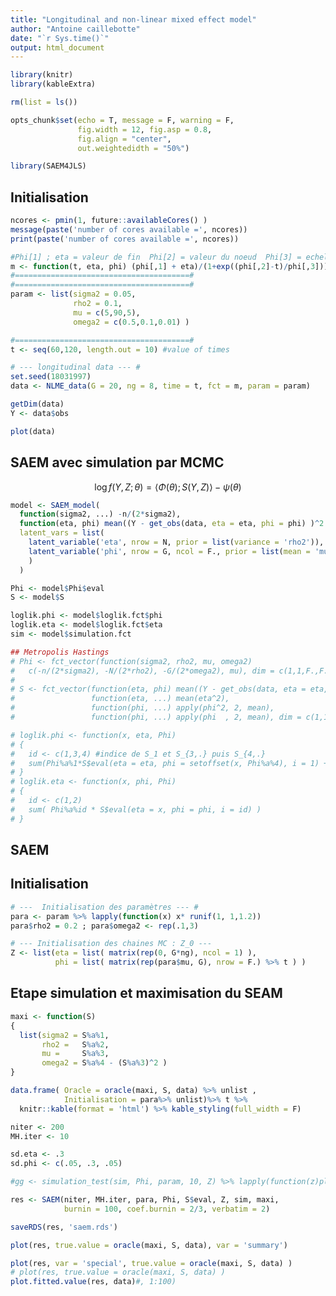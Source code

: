 ```yaml
---
title: "Longitudinal and non-linear mixed effect model"
author: "Antoine caillebotte"
date: "`r Sys.time()`"
output: html_document
---
```


<style type="text/css">
.main-container {
  max-width: 1000px;
  margin-left: auto;
  margin-right: auto;
}
</style>
  
```r
library(knitr)
library(kableExtra)

rm(list = ls())

opts_chunk$set(echo = T, message = F, warning = F,
               fig.width = 12, fig.asp = 0.8,
               fig.align = "center",
               out.weightedidth = "50%")

library(SAEM4JLS)
```

## Initialisation

```r
ncores <- pmin(1, future::availableCores() )
message(paste('number of cores available =', ncores))
print(paste('number of cores available =', ncores))
```

```r
#Phi[1] ; eta = valeur de fin  Phi[2] = valeur du noeud  Phi[3] = echelle
m <- function(t, eta, phi) (phi[,1] + eta)/(1+exp((phi[,2]-t)/phi[,3]))
#=======================================#
#=======================================#
param <- list(sigma2 = 0.05,
              rho2 = 0.1,
              mu = c(5,90,5),
              omega2 = c(0.5,0.1,0.01) )

#=======================================#
t <- seq(60,120, length.out = 10) #value of times

# --- longitudinal data --- #
set.seed(18031997)
data <- NLME_data(G = 20, ng = 8, time = t, fct = m, param = param)

getDim(data)
Y <- data$obs
```

```r
plot(data) 
```

## SAEM avec simulation par MCMC
$$\log f(Y, Z ; \theta) = \langle \Phi(\theta) ; S(Y,Z) \rangle - \psi(\theta)$$

```r
model <- SAEM_model(
  function(sigma2, ...) -n/(2*sigma2),
  function(eta, phi) mean((Y - get_obs(data, eta = eta, phi = phi) )^2 ),
  latent_vars = list(
    latent_variable('eta', nrow = N, prior = list(variance = 'rho2')),
    latent_variable('phi', nrow = G, ncol = F., prior = list(mean = 'mu', variance = 'omega2'))
    )
  )

Phi <- model$Phi$eval
S <- model$S

loglik.phi <- model$loglik.fct$phi
loglik.eta <- model$loglik.fct$eta
sim <- model$simulation.fct
```



```r
## Metropolis Hastings
# Phi <- fct_vector(function(sigma2, rho2, mu, omega2) 
#   c(-n/(2*sigma2), -N/(2*rho2), -G/(2*omega2), mu), dim = c(1,1,F.,F.) )$eval
# 
# S <- fct_vector(function(eta, phi) mean((Y - get_obs(data, eta = eta, phi = phi) )^2 ),
#                 function(eta, ...) mean(eta^2),
#                 function(phi, ...) apply(phi^2, 2, mean),
#                 function(phi, ...) apply(phi  , 2, mean), dim = c(1,1,F.,F.) )

# loglik.phi <- function(x, eta, Phi)
# {
#   id <- c(1,3,4) #indice de S_1 et S_{3,.} puis S_{4,.}
#   sum(Phi%a%1*S$eval(eta = eta, phi = setoffset(x, Phi%a%4), i = 1) + Phi%a%3 * S$eval(phi = x, i = 3) )
# }
# loglik.eta <- function(x, phi, Phi) 
# { 
#   id <- c(1,2)
#   sum( Phi%a%id * S$eval(eta = x, phi = phi, i = id) )
# }
```

## SAEM
## Initialisation
```r
# ---  Initialisation des paramètres --- #
para <- param %>% lapply(function(x) x* runif(1, 1,1.2))
para$rho2 = 0.2 ; para$omega2 <- rep(.1,3)

# --- Initialisation des chaines MC : Z_0 ---
Z <- list(eta = list( matrix(rep(0, G*ng), ncol = 1) ),
          phi = list( matrix(rep(para$mu, G), nrow = F.) %>% t ) )
```

## Etape simulation et maximisation du SEAM

```r
maxi <- function(S)
{
  list(sigma2 = S%a%1,
       rho2 =   S%a%2,
       mu =     S%a%3,
       omega2 = S%a%4 - (S%a%3)^2 )
}
```

```r
data.frame( Oracle = oracle(maxi, S, data) %>% unlist ,
            Initialisation = para%>% unlist)%>% t %>% 
  knitr::kable(format = 'html') %>% kable_styling(full_width = F)
```

```r
niter <- 200
MH.iter <- 10

sd.eta <- .3
sd.phi <- c(.05, .3, .05)

#gg <- simulation_test(sim, Phi, param, 10, Z) %>% lapply(function(z)plot(z[[1]], nrow = 2))

res <- SAEM(niter, MH.iter, para, Phi, S$eval, Z, sim, maxi,
            burnin = 100, coef.burnin = 2/3, verbatim = 2)

saveRDS(res, 'saem.rds')
```

```r
plot(res, true.value = oracle(maxi, S, data), var = 'summary')
```

```r
plot(res, var = 'special', true.value = oracle(maxi, S, data) )
# plot(res, true.value = oracle(maxi, S, data) )
plot.fitted.value(res, data)#, 1:100)
```



